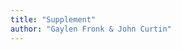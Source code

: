 ```yaml
---
title: "Supplement"
author: "Gaylen Fronk & John Curtin"
---
```


<!-- 
contains everything that was in the index.qmd supp sections and everything moved from main text methods & results 

all figs/tables commented out right now to avoid rendering issues
-->

<!--
cuts from main text:

Assessments of treatment success were used in two separate ways across our two AIMS.

In AIM 1, treatment success served as the *prediction outcome for our models*. For our primary analyses, we built prediction models to predict treatment success at 4 weeks post-quit (i.e., predicting if individuals were labeled "abstinent" or "smoking" at 4 weeks). We also conducted supplemental analyses where we built models predicting treatment success at 12 and 26 weeks post-quit (see Supplement).

In AIM 2, treatment success served as the outcome for *clinical benefit analyses*. We evaluated whether using our treatment selection model yielded higher treatment success (i.e., higher rates of abstinence) at 4, 12, and 26 weeks post-quit.

Generic feature engineering steps included: 1) imputing missing data (median imputation for numeric data, mode imputation for categorical [ordered and unordered] data); 2) removing zero-variance features; 3) using a Yeo-Johnson transformation of all numeric features to normalize distributions; 4) one-hot-coding of unordered categorical data; and 5) standardizing all features to have a mean of 0 and standard deviation of 1 (required by statisical algorithm). Medians/modes for missing data imputation, identification of zero variance features, and means/standard deviations for normalization and standardization were derived from held-in (training) data and applied to held-out (validation and test) data (see Cross-validation section below). 

##### Dimensionality reduction


Dimensionality reduction approaches offer additional ways to produce lower-variance solutions that may generalize better to new data. We used several data-driven methods for dimensionality reduction such as: removing near-zero variance features, removing highly correlated features (via GLMNet penalization), and including lower-dimensional feature sets. We also used several non-data-driven approaches for dimensionality reduction. First, we removed variables that conflicted with our ultimate implementation goals (e.g., variables whose assessment required blood work or lab tests). This reduced the overall number of features in the model. Second, we removed variables that lacked face validity for predicting abstinence (e.g., detailed questions about snoring used to diagnose sleep apnea; retained sleep apnea diagnosis) or overlapped conceptually with other features (e.g., including body mass index instead of height and weight separately). 




Although we can only optimize on one metric (i.e., auROC), we can define other relevant criteria as "satisficing metrics" ([@ngMachineLearningYearning2018], p. 22). We can require that our models meet a specific value for the satisficing metric and then optimize among those models. Specifically, because our goal was treatment selection, it was important that our models retain interaction features. Although retaining interaction features does not guarantee that our models will be able to select among treatments, *not* retaining any interactions *prevents* treatment selection. 

We defined a satisficing metric of 50 or more treatment interaction features retained. This value was derived from the inner loop of nested cross-validation. As with auROC, we calculated the median number of treatment interaction features retained for each model configuration (i.e., averaged across the 10 validation sets). We arrived at a criterion of 50 interaction terms retained because: 1) this represented approximately the 50th percentile in the distribution of median interaction terms retained across model configurations; and 2) using this threshold still ensured there were sufficient model configurations among which to choose in each outer fold.

Thus, we selected as our best models the models which 1) had the highest median auROC across folds, while 2) retaining a minimum median 50 treatment interaction features. We report median auROC for our best model configurations in the test sets. 


Bayesian analyses were accomplished using the tidyposterior [@kuhnTidyposteriorBayesianAnalysis2022] and rstanarm [@goodrichRstanarmBayesianApplied2023] packages in R. Following recommendations from the rstanarm team and others [@rstudioteamRStudioIntegratedDevelopment2020; @gabryPriorDistributionsRstanarm2023], we used the rstanarm default autoscaled, weakly informative, data-dependent priors that take into account the order of magnitude of the variables to provide some regularization to stabilize computation and avoid over-fitting. 

ADD PRIORS

GLMNet aligns with our application goals in several ways. First, this algorithm allows for explicit inclusion of interaction terms (i.e., including interactions between treatment and all other features). Second, GLMNet penalizes model complexity via its two hyperparameters such that features are retained in the model only when their contribution to prediction outweighs the cost of adding another parameter to the model. A model using this algorithm may ultimately require a lower-burden assessment for implementation. Finally, linear models such as GLMNet are often more interpretable and transparent compared to "black box" statistical algorithms [@kuhnAppliedPredictiveModeling2018]. GLMNet's dimensionality reduction also increases its interpretability by reducing the high-dimensional feature space to a more manageable set of features. Initial testing showed that GLMNet outperformed or performed comparably to models fit using several other well-established statistical algorithms (XGBoost, Random Forest).



-->

<!-- 

## Supplemental Methods

### AIM 1 analytic strategy

#### Model building


We built supplemental models to predict treatment success at 12 weeks and 26 weeks as measured via biologically confirmed, 7-day point-prevalence abstinence. The 12-week outcome represents the end-of-treatment and has been used as a primary outcome for this reason in extant precision mental health research (e.g., @chenGeneticVariantCHRNA52020). The 26-week (6 month) outcome is a typical outcome used in smoking cessation research to evaluate treatments because it serves as a feasible proxy for long-term abstinence [@fioreClinicalPracticeGuideline2008].

We followed our model fitting, selection, and evaluation procedures from the main manuscript to fit these additional models. Briefly, we considered model configurations that used the GLMNet statistical algorithm and varied by hyperparameter values and feature sets. We used nested cross-validation with 1 repeat of 10-fold cross-validation in the inner loop and 3 repeats of 10-fold cross-validation in the outer loop. 

#### Metrics


Models were evaluated using area under the Receiver Operating Characteristic Curve (auROC) from held-out folds (test sets) in the outer loop. We used the same satisficing criterion of retaining a median of 50 or more treatment interactions across inner folds. We opted to keep this threshold consistent across models, though we confirmed that this value was still reasonable based on inner fold distributions and number of remaining model configurations for selection in each outer fold.

#### Bayesian analysis of model performance


We followed our same procedure to evaluate model performance using Bayesian hierarchical linear models. We estimated posterior probability distributions and 95% Bayesian credible intervals (CIs) following recommendations from the tidymodels team [@kuhnTidyposteriorBayesianAnalysis2022]. We report the 95% (equal-tailed) Bayesian CIs from the posterior probability distributions for our models' auROCs. If 95% Bayesian CIs do not include 0.5 (chance performance), we can conclude that the model performs better than chance. 

We also examined whether our models' performance differed as a function of prediction outcome. We regressed the auROCs (logit transformed) from the 30 test sets as a function of prediction outcome (4 week, 12 week, 26 week) with two random intercepts for repeat and fold within repeat. We report the 95% (equal-tailed) Bayesian CIs from the posterior probability distributions for the difference in performance between our models. If the 95% Bayesian CIs around the model contrast do not include 0, we can conclude that the models' performance differs by prediction outcome.

### AIM 2 analytic strategy


We followed our methods from the main manuscript to select final model configurations, identify model-predicted best treatment using leave-one-out cross-validation, categorize treatment matching, and evaluate clinical benefit of these treatment selection models.

Although we did not preregister completing these analyses with 12-week and 26-week models, we followed our preregistered analyses. Like in our primary analyses, we used log base 2 for our log transformation of week instead of our preregistered log base *e* due to convergence issues. 


## Supplemental Results

### AIM 1 results: Prediction models

#### Model performance


We selected the best model configurations using auROCs from the *validation sets* (among models that met our satisficing metric of a median of at least 50 retained treatment interaction features in inner folds). We evaluated these best model configurations using *test set* performance. Test set performance for the 4-week model appears in the main manuscript. The median auROC across the 30 test sets for the 12-week model was 0.665 (IQR = 0.628 - 0.697, range = 0.535 - 0.788). The median auROC across the 30 test sets for the 26-week model was 0.629 (IQR = 0.573 - 0.658, range = 0.474 - 0.743). The single, concatenated ROC curve and the 30 individual ROC curves (one per held-out fold) for the 4-, 12-, and 26-week models appear in @fig-roc-all.


{{< embed notebooks/mak_fig_roc_supp.qmd#fig-roc-all >}}


We used the 30 test set auROCs to estimate the posterior probability distribution for the auROC of these models. The median auROC from the posterior distribution was 0.663 [Bayesian CI: 0.640 - 0.685] for the 12-week model and 0.620 [Bayesian CI: 0.596 - 0.644] for the 26-week model. These results suggest both models have predictive signal as the CIs did not contain 0.5 (chance performance). @fig-posteriors displays the posterior probability distributions for these models' auROCs alongside the posterior probability distribution for the 4-week model's auROCs.


{{< embed notebooks/ana_bayes_match.qmd#fig-posteriors >}}


#### Model comparisons


We used the posterior probability distributions for the auROCs to compare the 4-, 12-, and 26-week models. The median increase in auROC for the 4- vs. 12-week model was 0.029 (95% CI = 0.010 - 0.049), yielding a probability of 99.8% that the 4-week model had superior performance. The median increase in auROC for the 4- vs. 26-week model was 0.072 (95% CI = 0.052 - 0.092), yielding a probability of 100% that the 4-week model had superior performance. The median increase in auROC for the 12- vs. 26-week model was 0.043 (95% CI = 0.022 - 0.064), yielding a probability of 100% that the 12-week model had superior performance. @fig-contrasts presents histograms of the posterior probability distributions for these model contrasts.


{{< embed notebooks/ana_bayes_match.qmd#fig-contrasts >}}


#### Model calibration


In @fig-cal-supp, we display the calibration for the 4-week model (reproduced from main text; Panel A), the 12-week model (Panel B) and 26-week model (Panel C). Predicted lapse probabilities are binned (bin width = 10%) and plotted against the observed probability of abstinence for observations in that bin. If probabilities were perfectly calibrated, all bin means would fall on the dotted line (e.g., bin from 0 - 10 with an observed mean probability of 0.05, bin from 10 - 20 with an observed mean probability of 0.15). 

Each figure plots the probabilities from our held-out predictions (made with leave-one-out cross-validation) using the final selected model configuration for each individual for their original trial-assigned treatment against the observed trial abstinence rates. Probabilities were relatively well calibrated and ordinal in their relationship with the true probability of abstinence for both the 12- and 26-week models. Given this, these probabilities can provide precise predictions of treatment success that can be used for treatment selection.


{{< embed notebooks/mak_fig_cal_supp.qmd#fig-cal-supp >}}


#### Model interpretation


The names of all retained features and their parameter estimates from the final 4-week model appear in @tbl-retained-vars-wk4. Retained features for the 4-week model are discussed in detail in the main manuscript. 


{{< embed notebooks/fit_final_model_4wk.qmd#tbl-retained-vars-wk4 >}} 


Our final 12-week model fit with the full dataset retained retained 111 features (@tbl-retained-vars-wk12). Of these, 47 were treatment interaction features. Although we required that model configurations have a median of 50 or more treatment interaction terms retained across configurations, there was variability among folds; thus, it is unsurprising that the final model may have slightly fewer retained interaction features. 

To perform treatment selection, only interactive features would need to be assessed, as features that increase or decrease probability magnitude equally across all three treatments do not help with differential prediction. Consequently, implementing this model for treatment selection would require assessing only 29 unique items (e.g., multiple dummy variables are from a single item, the same feature interacts with more than one treatment). 


{{< embed notebooks/fit_final_model_12wk.qmd#tbl-retained-vars-wk12 >}} 


Our final 26-week model fit with the full dataset retained retained 107 features (@tbl-retained-vars-wk26). Of these, 45 were treatment interaction features. Like above, variability among folds led to the final model having slightly fewer than 50 retained interaction features. 

To perform treatment selection, only interactive features would need to be assessed, as features that increase or decrease probability magnitude equally across all three treatments do not help with differential prediction. Consequently, implementing this model for treatment selection would require assessing only 36 unique items (e.g., multiple dummy variables are from a single item, the same feature interacts with more than one treatment). 


{{< embed notebooks/fit_final_model_26wk.qmd#tbl-retained-vars-wk26 >}} 


### AIM 2 results: Clinical benefit

There was no significant fixed effect of treatment matching for the 12-week (*p* = 0.279) or the 26-week (*p* = 0.967) model. The treatment matching X time interaction was also not significant for the 12-week (*p* = 0.660) or the 26-week (*p* = 0.402) model. There was a significant fixed effect of time in both models (12-week model: OR = 0.210, *z* = -9.973, *p* < 0.001; 26-week model: OR = 0.208, *z* = -10.050, *p* < 0.001) such that the probability of treatment success declined over time. Mean treatment success by treatment matching over time from the 4-week model is reproduced for visual comparison purposes in @fig-clin-ben-wk4-supp. @fig-clin-ben-wk12 and @fig-clin-ben-wk26 follow the same figure format for the 12- and 26-week models, respectively.


{{< embed notebooks/eval_benefit_4wk.qmd#fig-clin-ben-wk4-supp >}}

{{< embed notebooks/eval_benefit_12wk.qmd#fig-clin-ben-wk12 >}}

{{< embed notebooks/eval_benefit_26wk.qmd#fig-clin-ben-wk26 >}}
-->
